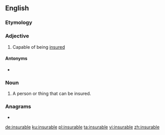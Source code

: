 ==English==

===Etymology===
{{suffix|en|insure|able}}

===Adjective===
{{en-adj}}

# Capable of being [[insure]]d

====Antonyms====
* {{l|en|uninsurable}}

===Noun===
{{en-noun}}

# A person or thing that can be insured.

===Anagrams===
* {{l|en|sublinear}}

[[de:insurable]]
[[ku:insurable]]
[[pl:insurable]]
[[ta:insurable]]
[[vi:insurable]]
[[zh:insurable]]